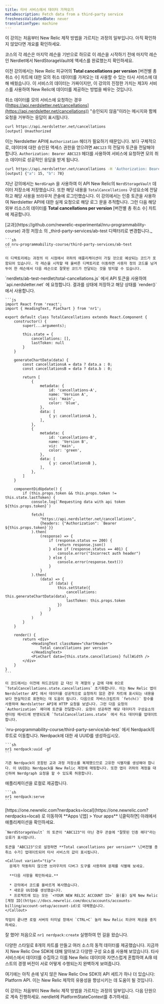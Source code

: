 ```yaml
---
title: 타사 서비스에서 데이터 가져오기
metaDescription: Fetch data from a third-party service
freshnessValidatedDate: never
translationType: machine
---
```


<Callout variant="tip">
  이 강의는 처음부터 New Relic 제작 방법을 가르치는 과정의 일부입니다. 아직 확인하지 않았다면 개요를 확인하세요.

  코스의 각 레슨은 마지막 레슨을 기반으로 하므로 이 레슨을 시작하기 전에 마지막 레슨인 Nerdlet에서 NerdStorageVault에 액세스를 완료했는지 확인하세요.
</Callout>

이전 강의에서는 New Relic 피규어의 **Total cancellations per version** \[버전별 총 취소 수] 차트에 대한 모의 취소 데이터를 가져오는 데 사용할 수 있는 타사 서비스에 대해 배웠습니다. 이 서비스의 데이터는 가짜이지만, 이 강의의 진정한 가치는 제3자 서비스를 사용하여 New Relic에 데이터를 제공하는 방법을 배우는 것입니다.

취소 데이터를 모의 서비스에 요청하는 경우 ([https://api.nerdsletter.net/cancellations](https://api.nerdsletter.net/cancellations)) "승인되지 않음"이라는 메시지와 함께 요청을 거부하는 응답이 표시됩니다.

```sh
curl https://api.nerdsletter.net/cancellations
[output] Unauthorized
```

이는 Nerdsletter API에 `Authorization` 헤더가 필요하기 때문입니다. 보다 구체적으로, 데이터에 대한 승인된 액세스 권한을 얻으려면 `ABC123` 의 전달자 토큰을 전달해야 합니다. `Authorization: Bearer ABC123` 헤더를 사용하여 서비스에 요청하면 모의 취소 데이터로 성공적인 응답을 받게 됩니다.

```sh
curl https://api.nerdsletter.net/cancellations -H 'Authorization: Bearer ABC123'
[output] {"a": 15, "b": 78}
```

지난 강의에서는 `NerdGraph` 을 사용하여 이 API New Relic의 `NerdStorageVault` 데이터 저장소에 저장했습니다. 또한 해당 내용을 `TotalCancellations` 구성요소에 전달하고 해당 사용을 브라우저 콘솔에 로그인했습니다. 이 강의에서는 인증 토큰을 사용하여 Nerdsletter API에 대한 실제 요청으로 해당 로그 문을 추적합니다. 그런 다음 해당 외부 리소스의 데이터를 **Total cancellations per version** \[버전별 총 취소 수] 차트에 제공합니다.

<Steps>
  <Step>
    [교과](https://github.com/newrelic-experimental/nru-programmability-course) 과정 저장소 의 _third-party-services/ab-test 디렉터리로 변경합니다._

    ```sh
    cd nru-programmability-course/third-party-services/ab-test
    ```

    이 디렉토리에는 과정의 이 시점에서 귀하의 애플리케이션이 가질 것으로 예상되는 코드가 포함되어 있습니다. 각 레슨을 시작할 때 올바른 디렉토리로 이동하면 사용자 정의 코드를 남겨두어 한 레슨에서 다음 레슨으로 잘못된 코드가 전달되는 것을 방지할 수 있습니다.
  </Step>

  <Step>
    `nerdlets/ab-test-nerdlet/total-cancellations.js` 에서 API 토큰을 사용하여 `api.nerdsletter.net` 에 요청합니다. 결과를 상태에 저장하고 해당 상태를 `render()` 에서 사용합니다.

    ```js
    import React from 'react';
    import { HeadingText, PieChart } from 'nr1';

    export default class TotalCancellations extends React.Component {
        constructor() {
            super(...arguments);

            this.state = {
                cancellations: [],
                lastToken: null
            }
        }

        generateChartData(data) {
            const cancellationsA = data ? data.a : 0;
            const cancellationsB = data ? data.b : 0;

            return [
                {
                    metadata: {
                        id: 'cancellations-A',
                        name: 'Version A',
                        viz: 'main',
                        color: 'blue',
                    },
                    data: [
                        { y: cancellationsA },
                    ],
                },
                {
                    metadata: {
                        id: 'cancellations-B',
                        name: 'Version B',
                        viz: 'main',
                        color: 'green',
                    },
                    data: [
                        { y: cancellationsB },
                    ],
                },
            ]
        }

        componentDidUpdate() {
            if (this.props.token && this.props.token != this.state.lastToken) {
                console.log(`Requesting data with api token ${this.props.token}`)

                fetch(
                    "https://api.nerdsletter.net/cancellations",
                    {headers: {"Authorization": `Bearer ${this.props.token}`}}
                ).then(
                    (response) => {
                        if (response.status == 200) {
                            return response.json()
                        } else if (response.status == 401) {
                            console.error("Incorrect auth header")
                        } else {
                            console.error(response.text())
                        }
                    }
                ).then(
                    (data) => {
                        if (data) {
                            this.setState({
                                cancellations: this.generateChartData(data),
                                lastToken: this.props.token
                            })
                        }
                    }
                )
            }
        }

        render() {
            return <div>
                <HeadingText className="chartHeader">
                    Total cancellations per version
                </HeadingText>
                <PieChart data={this.state.cancellations} fullWidth />
            </div>
        }
    }
    ```

    이 코드에서는 이전에 하드코딩된 값 대신 각 계열의 y 값에 대해 0으로 `TotalCancellations.state.cancellations` 초기화합니다. 이는 New Relic 앱이 Nerdsletter API 에서 데이터를 성공적으로 요청하지 않은 경우 차트에 표시되는 내용을 보다 현실적으로 표현하는 데 도움이 됩니다. 다음으로 자바스크립트의 `fetch()` 함수를 사용하여 Nerdsletter API에 HTTP 요청을 보냅니다. 그런 다음 요청의 `Authorization` 헤더에 토큰을 전달합니다. 요청이 성공하면 해당 데이터가 구성요소의 렌더링 메서드에 반영되도록 `TotalCancellations.state` 에서 취소 데이터를 업데이트합니다.
  </Step>

  <Step>
    `nru-programmability-course/third-party-service/ab-test` 에서 Nerdpack의 루트로 이동합니다.
  </Step>

  <Step>
    Nerdpack에 대한 새 UUID를 생성하십시오.

    ```sh
    nr1 nerdpack:uuid -gf
    ```

    기존 Nerdpack이 포함된 교과 과정 저장소를 복제했으므로 고유한 식별자를 생성해야 합니다. 이 UUID는 Nerdpack을 New Relic 계정에 매핑합니다. 또한 앱이 귀하의 계정을 대신하여 Nerdgraph 요청을 할 수 있도록 허용합니다.
  </Step>

  <Step>
    애플리케이션을 로컬로 제공합니다.

    ```sh
    nr1 nerdpack:serve
    ```
  </Step>

  <Step>
    [https://one.newrelic.com?nerdpacks=local](https://one.newrelic.com?nerdpacks=local) 로 이동하여 **Apps \[앱] > Your apps** \[클릭하면] 아래에서 애플리케이션을 확인하세요.

    `NerdStorageVault` 의 토큰이 "ABC123"이 아닌 경우 콘솔에 "잘못된 인증 헤더"라는 오류가 표시됩니다.

    토큰을 "ABC123"으로 설정하면 **Total cancellations per version** \[버전별 총 취소 수가] 업데이트되어 타사 서비스의 값이 표시됩니다.

    <Callout variant="tip">
      문제가 작동하지 않으면 브라우저의 디버그 도구를 사용하여 문제를 식별해 보세요.

      **다음 사항을 확인하세요.**

      * 강의에서 코드를 올바르게 복사했습니다.
      * 새로운 UUID를 생성했습니다.
      * 프로젝트에 있는 모든 `<YOUR NEW RELIC ACCOUNT ID>` 을(를) 실제 New Relic [계정 ID](https://docs.newrelic.com/docs/accounts/accounts-billing/account-setup/account-id)로 대체했습니다.
    </Callout>

    작업이 끝나면 로컬 서버의 터미널 창에서 `CTRL+C` 눌러 New Relic 피규어 제공을 중지하세요.
  </Step>
</Steps>

잘 했어! 처음으로 `nr1 nerdpack:create` 실행하여 먼 길을 왔습니다.

다양한 스타일로 8개의 차트를 만들고 여러 소스의 동적 데이터를 제공했습니다. 지금까지 New Relic One SDK에 대해 알아보고 다양한 구성 요소를 사용해 보았습니다. 타사 서비스에서 데이터를 수집하고 이를 New Relic 데이터와 자연스럽게 혼합하여 A/B 테스트의 경쟁 버전이 서로 어떻게 수행되는지 완벽하게 보여줍니다.

여기에는 아직 손에 넣지 않은 New Relic One SDK의 API 세트가 하나 더 있습니다: Platform API. 이는 New Relic 제작의 유용성을 향상시키는 데 도움이 될 것입니다.

<Callout variant="tip">
  이 강의는 처음부터 New Relic 제작 방법을 가르치는 과정의 일부입니다. 다음 단원으로 계속 진행하세요. nerdlet에 PlatformStateContext를 추가하세요.
</Callout>